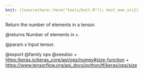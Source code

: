 ```yaml
---
knit: ({source(here::here("tools/knit.R")); knit_man_src})
---
```

Return the number of elements in a tensor.

@returns
    Number of elements in `x`.

@param x
Input tensor.

@export
@family ops
@seealso
+ <https:/keras.io/keras_core/api/ops/numpy#size-function>
+ <https://www.tensorflow.org/api_docs/python/tf/keras/ops/size>

